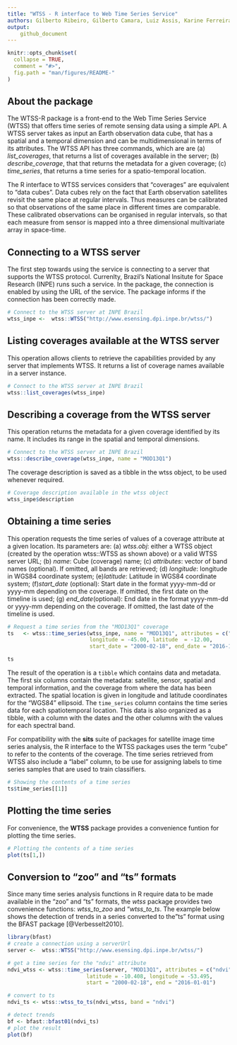 ```yaml
---
title: "WTSS - R interface to Web Time Series Service"
authors: Gilberto Ribeiro, Gilberto Camara, Luiz Assis, Karine Ferreira, Rolf Simões, Victor Maus
output: 
    github_document
---
```


```r
knitr::opts_chunk$set(
  collapse = TRUE,
  comment = "#>",
  fig.path = "man/figures/README-"
)
```

## About the package

The WTSS-R package is a front-end to the Web Time Series Service (WTSS) that offers time series of remote sensing data using a simple API. A WTSS server takes as input an Earth observation data cube, that has a spatial and a temporal dimension and can be multidimensional in terms of its attributes.  The WTSS API has three commands, which are are (a) *list_coverages*, that returns a list of coverages available in the server; (b) *describe_coverage*, that that returns the metadata for a given coverage; (c) *time_series*, that returns a time series for a spatio-temporal location.

The R interface to WTSS services considers that "coverages" are equivalent to "data cubes". Data cubes rely on the fact that Earth observation satellites revisit the same place at regular intervals. Thus measures can be calibrated so that observations of the same place in different times are comparable. These calibrated observations can be organised in regular intervals, so that each measure from sensor is mapped into a three dimensional multivariate array in space-time.

## Connecting to a WTSS server

The first step towards using the service is connecting to a server that supports the WTSS protocol. Currenlty, Brazil's National Insitute for Space Research (INPE) runs such a service. In the package, the connection is enabled by using the URL of the service. The package informs if the connection has been correctly made.

```r
# Connect to the WTSS server at INPE Brazil
wtss_inpe <-  wtss::WTSS("http://www.esensing.dpi.inpe.br/wtss/")
```

## Listing coverages available at the WTSS server

This operation allows clients to retrieve the capabilities provided by any server that implements WTSS. It returns a list of coverage names available in a server instance.

```r
# Connect to the WTSS server at INPE Brazil
wtss::list_coverages(wtss_inpe)
```

## Describing a coverage from the WTSS server

This operation returns the metadata for a given coverage identified by its name. It includes its range in the spatial and temporal dimensions.

```r
# Connect to the WTSS server at INPE Brazil
wtss::describe_coverage(wtss_inpe, name = "MOD13Q1")
```

The coverage description is saved as a tibble in the wtss object, to be used whenever required.

```r
# Coverage description available in the wtss object
wtss_inpe$description
```

## Obtaining a time series 

This operation requests the time series of values of a coverage attribute at a given location. Its parameters are: (a) *wtss.obj*: either a WTSS object (created by the operation wtss::WTSS as shown above) or a valid WTSS server URL; (b) *name*: Cube (coverage) name; (c) *attributes*: vector of band names (optional). If omitted, all bands are retrieved; (d) *longitude*: longitude in WGS84 coordinate system; (e)*latitude*:   Latitude in WGS84 coordinate system; (f)*start_date* (optional):  Start date in the format yyyy-mm-dd or yyyy-mm depending on the coverage. If omitted, the first date on the timeline is used; (g)
*end_date*(optional): End date in the format yyyy-mm-dd or yyyy-mm depending on the coverage. If omitted, the last date of the timeline is used.

```r
# Request a time series from the "MOD13Q1" coverage
ts   <- wtss::time_series(wtss_inpe, name = "MOD13Q1", attributes = c("ndvi","evi"), 
                          longitude = -45.00, latitude  = -12.00,
                          start_date = "2000-02-18", end_date = "2016-12-18")

ts
```


The result of the operation is a `tibble` which contains data and metadata. The first six columns contain the metadata: satellite, sensor, spatial and temporal information, and the coverage from where the data has been extracted. The spatial location is given in longitude and latitude coordinates for the "WGS84" ellipsoid. The `time_series` column contains the time series data for each spatiotemporal location. This data is also organized as a tibble, with a column with the dates and the other columns with the values for each spectral band. 

For compatibility with the **sits** suite of packages for satellite image time series analysis, the R interface to the WTSS packages uses the term "cube" to refer to the contents of the coverage. The time series retrieved from WTSS also include a "label" column, to be use for assigning labels to time series samples that are used to train classifiers.

```r
# Showing the contents of a time series
ts$time_series[[1]]
```

## Plotting the time series 

For convenience, the **WTSS** package provides a convenience funtion for plotting the time series.

```r
# Plotting the contents of a time series
plot(ts[1,])
```

## Conversion to "zoo" and "ts" formats

Since many time series analysis functions in R require data to be made available in the "zoo" and "ts" formats, the *wtss* package provides two convenience functions: *wtss_to_zoo* and "*wtss_to_ts*. The example below shows the detection of trends in a series converted to the "ts" format using  the BFAST package [@Verbesselt2010].


```r
library(bfast)
# create a connection using a serverUrl
server <-  wtss::WTSS("http://www.esensing.dpi.inpe.br/wtss/")

# get a time series for the "ndvi" attribute
ndvi_wtss <- wtss::time_series(server, "MOD13Q1", attributes = c("ndvi"), 
                         latitude = -10.408, longitude = -53.495, 
                         start = "2000-02-18", end = "2016-01-01")

# convert to ts
ndvi_ts <- wtss::wtss_to_ts(ndvi_wtss, band = "ndvi")

# detect trends
bf <- bfast::bfast01(ndvi_ts)
# plot the result
plot(bf)
```

